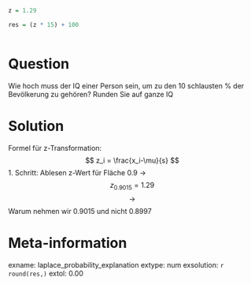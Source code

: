 ```r

z = 1.29

res = (z * 15) + 100
  
```



Question 
======== 

Wie hoch muss der IQ einer Person sein, um zu den 10 schlausten % der Bevölkerung zu gehören? Runden Sie auf ganze IQ


Solution
========

Formel für z-Transformation: 
$$ z_i = \frac{x_i-\mu}{s} $$
1. Schritt: Ablesen z-Wert für Fläche 0.9 -> $$z_{0.9015} = 1.29$$ 
$$\rightarrow$$ Warum nehmen wir 0.9015 und nicht 0.8997


Meta-information
================
exname: laplace_probability_explanation
extype: num
exsolution: `r round(res,)`
extol: 0.00

